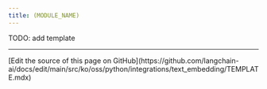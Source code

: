 ```yaml
---
title: (MODULE_NAME)
---
```


TODO: add template

---

<Callout icon="pen-to-square" iconType="regular">
  [Edit the source of this page on GitHub](https://github.com/langchain-ai/docs/edit/main/src/ko/oss/python/integrations/text_embedding/TEMPLATE.mdx)
</Callout>
